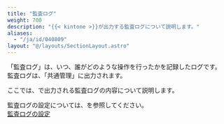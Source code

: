 ```yaml
---
title: "監査ログ"
weight: 700
description: "{{< kintone >}}が出力する監査ログについて説明します。"
aliases:
  - "/ja/id/040809"
layout: "@/layouts/SectionLayout.astro"
---
```




「監査ログ」は、いつ、誰がどのような操作を行ったかを記録したログです。  
監査ログは、「<Slash />共通管理」に出力されます。

ここでは、<Kintone />で出力される監査ログの内容について説明します。

<Reference>

監査ログの設定については、<SlashHelp />を参照してください。  
[監査ログの設定](/general/ja/id/02085.html)

</Reference>
